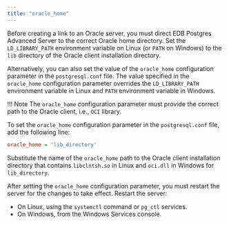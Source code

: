 ```yaml
---
title: "oracle_home"
---
```



Before creating a link to an Oracle server, you must direct EDB Postgres Advanced Server to the correct Oracle home directory. Set the `LD_LIBRARY_PATH` environment variable on Linux (or `PATH` on Windows) to the `lib` directory of the Oracle client installation directory.

Alternatively, you can also set the value of the `oracle_home` configuration parameter in the `postgresql.conf` file. The value specified in the `oracle_home` configuration parameter overrides the `LD_LIBRARY_PATH` environment variable in Linux and `PATH` environment variable in Windows.

!!! Note
    The `oracle_home` configuration parameter must provide the correct path to the Oracle client, i.e., `OCI` library.
    
To set the `oracle_home` configuration parameter in the `postgresql.conf` file, add the following line:

```ini
oracle_home = 'lib_directory'
```

Substitute the name of the `oracle_home` path to the Oracle client installation directory that contains `libclntsh.so` in Linux and `oci.dll` in Windows for `lib_directory`.

After setting the `oracle_home` configuration parameter, you must restart the server for the changes to take effect. Restart the server:

-   On Linux, using the `systemctl` command or `pg_ctl` services.
-   On Windows, from the Windows Services console.
